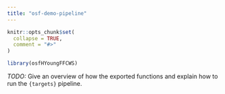 ```yaml
---
title: "osf-demo-pipeline"
---
```


```r
knitr::opts_chunk$set(
  collapse = TRUE,
  comment = "#>"
)
```

```r
library(osfHYoungFFCWS)
```

_TODO:_ Give an overview of how the exported functions and explain how to run
the `{targets}` pipeline.
